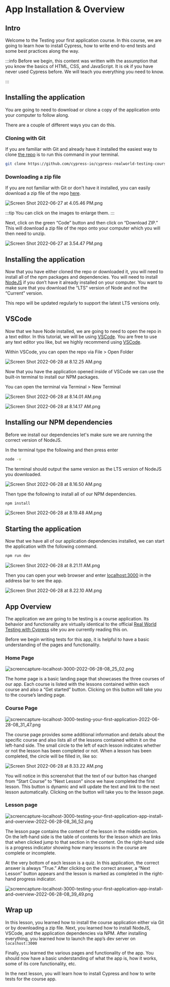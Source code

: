 # App Installation & Overview

<YouTube id="-dgsVek-5sE" />

## Intro

Welcome to the Testing your first application course. In this course, we are going to learn how to install Cypress, how to write end-to-end tests and some best practices along the way.

:::info
Before we begin, this content was written with the assumption that you know the basics of HTML, CSS, and JavaScript. It is ok if you have never used Cypress before. We will teach you everything you need to know.

:::

## Installing the application

You are going to need to download or clone a copy of the application onto your computer to follow along.

There are a couple of different ways you can do this.

### Cloning with Git

If you are familiar with Git and already have it installed the easiest way to clone [the repo](https://github.com/cypress-io/cypress-realworld-testing-course-app) is to run this command in your terminal.

```bash
git clone https://github.com/cypress-io/cypress-realworld-testing-course-app.git
```

### Downloading a zip file

If you are not familiar with Git or don't have it installed, you can easily download a zip file of the repo [here](https://github.com/cypress-io/cypress-realworld-testing-course-app).

![Screen Shot 2022-06-27 at 4.05.46 PM.png](/images/testing-your-first-application/app-install-and-overview/Screen_Shot_2022-06-27_at_4.05.46_PM.png)

:::tip
You can click on the images to enlarge them.
:::

Next, click on the green “Code” button and then click on “Download ZIP.” This will download a zip file of the repo onto your computer which you will then need to unzip.

![Screen Shot 2022-06-27 at 3.54.47 PM.png](/images/testing-your-first-application/app-install-and-overview/Screen_Shot_2022-06-27_at_3.54.47_PM.png)

## Installing the application

Now that you have either cloned the repo or downloaded it, you will need to install all of the npm packages and dependencies. You will need to install [NodeJS](https://nodejs.org/en/) if you don’t have it already installed on your computer. You want to make sure that you download the “LTS” version of Node and not the “Current” version.

This repo will be updated regularly to support the latest LTS versions only.

## VSCode

Now that we have Node installed, we are going to need to open the repo in a text editor. In this tutorial, we will be using [VSCode](https://code.visualstudio.com/). You are free to use any text editor you like, but we highly recommend using [VSCode](https://code.visualstudio.com/).

Within VSCode, you can open the repo via File > Open Folder

![Screen Shot 2022-06-28 at 8.12.25 AM.png](/images/testing-your-first-application/app-install-and-overview/Screen_Shot_2022-06-28_at_8.12.25_AM.png)

Now that you have the application opened inside of VSCode we can use the built-in terminal to install our NPM packages.

You can open the terminal via Terminal > New Terminal

![Screen Shot 2022-06-28 at 8.14.01 AM.png](/images/testing-your-first-application/app-install-and-overview/Screen_Shot_2022-06-28_at_8.14.01_AM.png)

![Screen Shot 2022-06-28 at 8.14.17 AM.png](/images/testing-your-first-application/app-install-and-overview/Screen_Shot_2022-06-28_at_8.14.17_AM.png)

## Installing our NPM dependencies

Before we install our dependencies let's make sure we are running the correct version of NodeJS.

In the terminal type the following and then press enter

```bash
node -v
```

The terminal should output the same version as the LTS version of NodeJS you downloaded.

![Screen Shot 2022-06-28 at 8.16.50 AM.png](/images/testing-your-first-application/app-install-and-overview/Screen_Shot_2022-06-28_at_8.16.50_AM.png)

Then type the following to install all of our NPM dependencies.

```bash
npm install
```

![Screen Shot 2022-06-28 at 8.19.48 AM.png](/images/testing-your-first-application/app-install-and-overview/Screen_Shot_2022-06-28_at_8.19.48_AM.png)

## Starting the application

Now that we have all of our application dependencies installed, we can start the application with the following command.

```bash
npm run dev
```

![Screen Shot 2022-06-28 at 8.21.11 AM.png](/images/testing-your-first-application/app-install-and-overview/Screen_Shot_2022-06-28_at_8.21.11_AM.png)

Then you can open your web browser and enter [localhost:3000](http://localhost:3000) in the address bar to see the app.

![Screen Shot 2022-06-28 at 8.22.10 AM.png](/images/testing-your-first-application/app-install-and-overview/Screen_Shot_2022-06-28_at_8.22.10_AM.png)

## App Overview

The application we are going to be testing is a course application. Its behavior and functionality are virtually identical to the official [Real World Testing with Cypress](https://learn.cypress.io/) site you are currently reading this on.

Before we begin writing tests for this app, it is helpful to have a basic understanding of the pages and functionality.

### Home Page

![screencapture-localhost-3000-2022-06-28-08_25_02.png](/images/testing-your-first-application/app-install-and-overview/screencapture-localhost-3000-2022-06-28-08_25_02.png)

The home page is a basic landing page that showcases the three courses of our app. Each course is listed with the lessons contained within each course and also a “Get started” button. Clicking on this button will take you to the course’s landing page.

### Course Page

![screencapture-localhost-3000-testing-your-first-application-2022-06-28-08_31_47.png](/images/testing-your-first-application/app-install-and-overview/screencapture-localhost-3000-testing-your-first-application-2022-06-28-08_31_47.png)

The course page provides some additional information and details about the specific course and also lists all of the lessons contained within it on the left-hand side. The small circle to the left of each lesson indicates whether or not the lesson has been completed or not. When a lesson has been completed, the circle will be filled in, like so:

![Screen Shot 2022-06-28 at 8.33.22 AM.png](/images/testing-your-first-application/app-install-and-overview/Screen_Shot_2022-06-28_at_8.33.22_AM.png)

You will notice in this screenshot that the text of our button has changed from “Start Course” to “Next Lesson” since we have completed the first lesson. This button is dynamic and will update the text and link to the next lesson automatically. Clicking on the button will take you to the lesson page.

### Lesson page

![screencapture-localhost-3000-testing-your-first-application-app-install-and-overview-2022-06-28-08_36_52.png](/images/testing-your-first-application/app-install-and-overview/screencapture-localhost-3000-testing-your-first-application-app-install-and-overview-2022-06-28-08_36_52.png)

The lesson page contains the content of the lesson in the middle section. On the left-hand side is the table of contents for the lesson which are links that when clicked jump to that section in the content. On the right-hand side is a progress indicator showing how many lessons in the course are complete or incomplete.

At the very bottom of each lesson is a quiz. In this application, the correct answer is always “True.” After clicking on the correct answer, a “Next Lesson” button appears and the lesson is marked as completed in the right-hand progress indicator.

![screencapture-localhost-3000-testing-your-first-application-app-install-and-overview-2022-06-28-08_39_49.png](/images/testing-your-first-application/app-install-and-overview/screencapture-localhost-3000-testing-your-first-application-app-install-and-overview-2022-06-28-08_39_49.png)

## Wrap up

In this lesson, you learned how to install the course application either via Git or by downloading a zip file. Next, you learned how to install NodeJS, VSCode, and the application dependencies via NPM. After installing everything, you learned how to launch the app’s dev server on `localhost:3000`

Finally, you learned the various pages and functionality of the app. You should now have a basic understanding of what the app is, how it works, some of its core functionality, etc.

In the next lesson, you will learn how to install Cypress and how to write tests for the course app.
